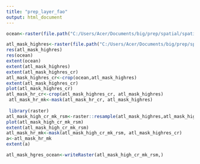 ```yaml
---
title: "prep_layer_fao"
output: html_document
---
```




```r
ocean<-raster(file.path("C:/Users/Acer/Documents/big/prep/spatial/spatial_ohi_supplement/ocean.tif"))

atl_mask_highres<-raster(file.path("C:/Users/Acer/Documents/big/prep/spatial/atl_mask_highres.tif"))
res(atl_mask_highres)
res(ocean)
extent(ocean)
extent(atl_mask_highres)
extent(atl_mask_highres_cr)
atl_mask_highres_cr<-crop(ocean,atl_mask_highres)
extent(atl_mask_highres_cr)
plot(atl_mask_highres_cr)
atl_mask_hr_cr<-crop(atl_mask_highres_cr, atl_mask_highres)
 atl_mask_hr_mk<-mask(atl_mask_hr_cr, atl_mask_highres)
 
 library(raster)
atl_mask_high_cr_mk_rsm<-raster::resample(atl_mask_highres,atl_mask_highres_cr, resample="bilinear") 
plot(atl_mask_high_cr_mk_rsm)
extent(atl_mask_high_cr_mk_rsm)
atl_mask_hr_mk<-mask(atl_mask_high_cr_mk_rsm, atl_mask_highres_cr)
a<-atl_mask_hr_mk
extent(a)

atl_mask_hgres_ocean<-writeRaster(atl_mask_high_cr_mk_rsm,)
```
